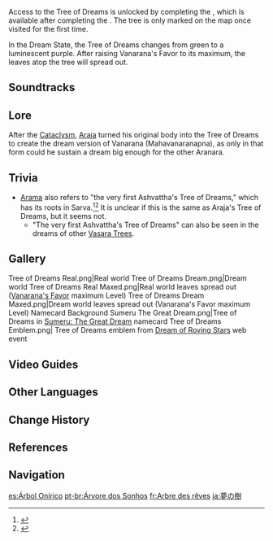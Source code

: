 {{Stub|Lore}}
{{Location Infobox
|image        = <gallery>
Tree of Dreams Real Maxed.png|In-game
Point of Interest Tree of Dreams Map Location.png|Map
</gallery>
|type         = Point of Interest
|icon         = UI Tree of Dreams.png
|region       = Sumeru
|subregion    = Dharma Forest
|area         = Vanarana (Area)
|subarea      = Vanarana (Subarea)
}}
{{Description|A mystic plant that grows in the heart of the forest. Seems to be sentient.}}
{{Location Intro|The '''Tree of Dreams'''|description=<p>[[Offering]] [[Dendro Sigil]]s to the Tree of Dreams will increase the level of [[Vanarana's Favor]] and unlock rewards.</p>}}

Access to the Tree of Dreams is unlocked by completing the {{Quest|Trees and Dreams}}, which is available after completing the {{Quest|The World of Aranara}}. The tree is only marked on the map once visited for the first time.

In the Dream State, the Tree of Dreams changes from green to a luminescent purple. After raising Vanarana's Favor to its maximum, the leaves atop the tree will spread out. 

==Soundtracks==
{{Soundtracks by Category Table|type=location}}

==Lore==
After the [[Cataclysm]], [[Araja]] turned his original body into the Tree of Dreams to create the dream version of Vanarana (Mahavanaranapna), as only in that form could he sustain a dream big enough for the other Aranara.

==Trivia==
* [[Arama]] also refers to "the very first Ashvattha's Tree of Dreams," which has its roots in Sarva.<ref>{{Ref/Quest|The Rhythm that Leads to the Gloomy Path}}</ref><ref>{{Ref/Quest|For Fruits, Seeds, and Trees}}</ref> It is unclear if this is the same as Araja's Tree of Dreams, but it seems not.
** "The very first Ashvattha's Tree of Dreams" can also be seen in the dreams of other [[Vasara Tree]]s.

==Gallery==
<gallery>
Tree of Dreams Real.png|Real world
Tree of Dreams Dream.png|Dream world
Tree of Dreams Real Maxed.png|Real world leaves spread out ([[Vanarana's Favor]] maximum Level)
Tree of Dreams Dream Maxed.png|Dream world leaves spread out (Vanarana's Favor maximum Level)
Namecard Background Sumeru The Great Dream.png|Tree of Dreams in [[Sumeru: The Great Dream]] namecard
Tree of Dreams Emblem.png| Tree of Dreams emblem from [[Dream of Roving Stars]] web event
</gallery>

==Video Guides==
{{EVT
|video1   = https://youtu.be/5g8hZO6oCKc
|caption1 = Location of Tree of Dreams
}}

==Other Languages==
{{Other Languages
|en      = Tree of Dreams
|zhs     = 梦之树
|zhs_rm  = Mèng zhī Shù
|zht     = 夢之樹
|zht_rm  = Mèng zhī Shù
|zh_tl   = Tree of Dreams
|ja      = 夢の樹
|ja_rm   = Yume no Ki
|ja_tl   = Tree of Dreams
|ko      = 꿈 나무
|ko_tl   = Dream Tree
|es      = Árbol Onírico
|es_tl   = Oneiric Tree
|fr      = Arbre des rêves
|fr_tl   = Tree of Dreams
|ru      = Древо снов
|ru_tl   = Tree of Dreams
|th      = ต้นความฝัน
|th_rm   = Ton Khwamfan
|th_tl   = Beginning Dream
|vi      = Cây Mơ Mộng
|vi_tl   = Dream Tree
|de      = Baum der Träume
|de_tl   = Tree of Dreams
|id      = Tree of Dreams
|pt      = Árvore dos Sonhos
|pt_tl   = Tree of Dreams
|tr      = Rüya Ağacı
|tr_tl   = Dream Tree
|it      = Albero dei sogni
|it_tl   = 
}}

==Change History==
{{Change History|3.0}}

==References==
{{Reflist}}

==Navigation==
{{PoI Navbox|Sumeru}}

[[es:Árbol Onírico]]
[[pt-br:Árvore dos Sonhos]]
[[fr:Arbre des rêves]]
[[ja:夢の樹]]